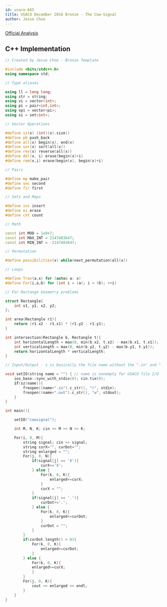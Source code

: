 ```yaml
---
id: usaco-665
title: USACO December 2016 Bronze - The Cow-Signal
author: Jesse Choe
---
```


[Official Analysis](http://www.usaco.org/current/data/sol_cowsignal_bronze_dec16.html)

<LanguageSection>
<CPPSection>

## C++ Implementation

```cpp
// Created by Jesse Choe - Bronze Template

#include <bits/stdc++.h>
using namespace std;

// Type aliases

using ll = long long;
using str = string; 
using vi = vector<int>;
using pi = pair<int,int>;
using vpi = vector<pi>;
using si = set<int>;

// Vector Operations

#define sz(x) (int)(x).size()
#define pb push_back
#define all(x) begin(x), end(x)
#define sor(x) sort(all(x))
#define rev(x) reverse(all(x))
#define del(x, i) erase(begin(x)+i)
#define rem(x,i) erase(begin(x), begin(x)+i)

// Pairs

#define mp make_pair
#define sec second
#define fir first

// Sets and Maps

#define ins insert
#define ez erase
#define cnt count

// Math

const int MOD = 1e9+7;
const int MAX_INT = 2147483647;
const int MIN_INT = -2147483647;

// Permutation

#define possibilities(x) while(next_permutation(all(x))

// Loops

#define Trav(a,x) for (auto& a: x)
#define For(i,a,b) for (int i = (a); i < (b); ++i)

// For Rectange Geometry problems

struct Rectangle{
	int x1, y1, x2, y2;
};

int area(Rectangle r1){
	return (r1.x2 - r1.x1) * (r1.y2 - r1.y1);
}

int intersection(Rectangle b, Rectangle t){
	int horizontalLength = max(0, min(b.x2, t.x2) - max(b.x1, t.x1)); 
	int verticalLength = max(0, min(b.y2, t.y2) - max(b.y1, t.y1));
	return horizontalLength * verticalLength; 
}

// Input/Output - s is basically the file name without the ".in" and ".out"

void setIO(string name = "") { // name is nonempty for USACO file I/O
    ios_base::sync_with_stdio(0); cin.tie(0); 
    if(sz(name)){
        freopen((name+".in").c_str(), "r", stdin);
        freopen((name+".out").c_str(), "w", stdout);
    }
}

int main(){

	setIO("cowsignal"); 

	int M, N, K; cin >> M >> N >> K;

	For(i, 0, M){
		string signal; cin >> signal;
		string curX="", curDot="";
		string enlarged = "";
		For(j, 0, N){
			if(signal[j] == 'X'){
				curX+='X';
			} else {
				For(k, 0, K){
					enlarged+=curX;
				}
				curX = "";
			}
			if(signal[j] == '.'){
				curDot+='.';
			} else {
				For(k, 0, K){
					enlarged+=curDot;
				}
				curDot = "";
			}
		}
		if(curDot.length() > 0){
			For(k, 0, K){
				enlarged+=curDot;
			}
		} else {
			For(k, 0, K){
			enlarged+=curX;
			}
		}
		For(j, 0, K){
			cout << enlarged << endl;
		}
	}
}

```

</CPPSection>
</LanguageSection>
